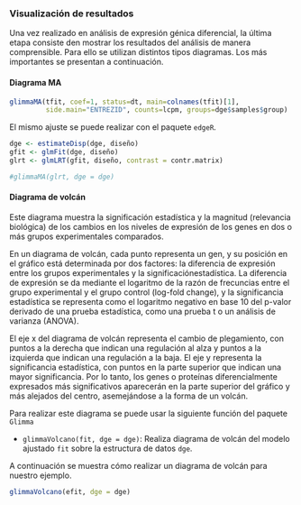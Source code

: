 
### Visualización de resultados

Una vez realizado en análisis de expresión génica diferencial, la última etapa consiste den mostrar los resultados del análisis de manera comprensible. Para ello se utilizan distintos tipos diagramas. Los más importantes se presentan a continuación.

#### Diagrama MA

:::{#exm-diagrama-MA}
```r
glimmaMA(tfit, coef=1, status=dt, main=colnames(tfit)[1],
         side.main="ENTREZID", counts=lcpm, groups=dge$samples$group)
```

El mismo ajuste se puede realizar con el paquete `edgeR`.

```r
dge <- estimateDisp(dge, diseño)
gfit <- glmFit(dge, diseño)
glrt <- glmLRT(gfit, diseño, contrast = contr.matrix)
```

```r
#glimmaMA(glrt, dge = dge)
```
:::

#### Diagrama de volcán

Este diagrama muestra la significación estadística y la magnitud (relevancia biológica) de los cambios en los niveles de expresión de los genes en dos o más grupos experimentales comparados.

En un diagrama de volcán, cada punto representa un gen, y su posición en el gráfico está determinada por dos factores: la diferencia de expresión entre los grupos experimentales y la significaciónestadística. La diferencia de expresión se da mediante el logaritmo de la razón de frecuncias entre el grupo experimental y el grupo control (log-fold change), y la significancia estadística se representa como el logaritmo negativo en base 10 del p-valor derivado de una prueba estadística, como una prueba t o un análisis de varianza (ANOVA).

El eje x del diagrama de volcán representa el cambio de plegamiento, con puntos a la derecha que indican una regulación al alza y puntos a la izquierda que indican una regulación a la baja. El eje y representa la significancia estadística, con puntos en la parte superior que indican una mayor significancia. Por lo tanto, los genes o proteínas diferencialmente expresados más significativos aparecerán en la parte superior del gráfico y más alejados del centro, asemejándose a la forma de un volcán.

Para realizar este diagrama se puede usar la siguiente función del paquete `Glimma`

- `glimmaVolcano(fit, dge = dge)`: Realiza diagrama de volcán del modelo ajustado `fit` sobre la estructura de datos `dge`.

:::{#exm-edgeR-diagrama-volcan}
A continuación se muestra cómo realizar un diagrama de volcán para nuestro ejemplo.

```r
glimmaVolcano(efit, dge = dge)
```
:::
